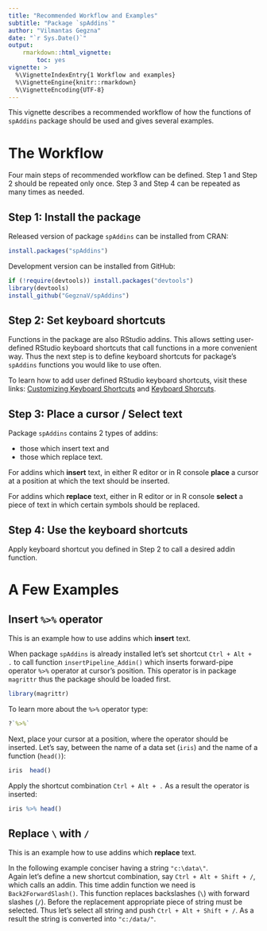 ```yaml
---
title: "Recommended Workflow and Examples"
subtitle: "Package `spAddins`"
author: "Vilmantas Gegzna"
date: "`r Sys.Date()`"
output:
    rmarkdown::html_vignette:
        toc: yes
vignette: >
  %\VignetteIndexEntry{1 Workflow and examples}
  %\VignetteEngine{knitr::rmarkdown}
  %\VignetteEncoding{UTF-8}
---
```


This vignette describes a recommended workflow of how the functions of `spAddins` 
package should be used and gives several examples.


The Workflow
=============
Four main steps of recommended workflow can be defined. Step 1 and Step 2 should 
be repeated only once. Step 3 and Step 4 can be repeated as many times as needed.


Step 1: Install the package
---------------------------

Released version of package `spAddins` can be installed from CRAN:
```r
install.packages("spAddins")
```

Development version can be installed from GitHub:
```r
if (!require(devtools)) install.packages("devtools")
library(devtools)
install_github("GegznaV/spAddins")
```


Step 2: Set keyboard shortcuts
-------------------------------

Functions in the package are also RStudio addins. This allows setting 
user-defined RStudio keyboard shortcuts that call functions in a more 
convenient way.
Thus the next step is to define keyboard shortcuts for package's `spAddins` 
functions you would like to use often.

To learn how to add user defined RStudio keyboard shortcuts, visit these links:
[Customizing Keyboard Shortcuts](https://support.rstudio.com/hc/en-us/articles/206382178-Customizing-Keyboard-Shortcuts) and [Keyboard Shorcuts](https://rstudio.github.io/rstudioaddins/#keyboard-shorcuts).


Step 3: Place a cursor / Select text
-------------------------------------
Package `spAddins` contains 2 types of addins:

- those which insert text and
- those which replace text.

For addins which **insert** text, in either R editor or in R console **place** a 
cursor at a position at which the text should be inserted.  

For addins which **replace** text, either in R editor or in R console **select** a 
piece of text in which certain symbols should be replaced.  

 
Step 4: Use the keyboard shortcuts
----------------------------------
Apply keyboard shortcut you defined in Step 2 to call a desired addin function.



A Few Examples
===============


Insert `%>%` operator
-----------------------
This is an example how to use addins which **insert** text.  

When package `spAddins` is already installed let's set shortcut `Ctrl + Alt + .`
to call function `insertPipeline_Addin()` which inserts forward-pipe operator
`%>%` operator at cursor's position. This operator is in package `magrittr`
thus the package should be loaded first. 
```r
library(magrittr)
```
To learn more about the `%>%` operator type:
```r
?`%>%`
```

Next, place your cursor at a position, where the operator should be inserted. 
Let's say, between the name of a data set (`iris`) and the name of a function 
(`head()`):
```r
iris  head()
```

Apply the shortcut combination `Ctrl + Alt + .` As a result the operator 
is inserted:

```r
iris %>% head()
```

Replace `\` with `/`
----------------------
This is an example how to use addins which **replace** text.  

In the following example conciser having a string `"c:\data\"`.  
Again let's define a new shortcut combination, say  `Ctrl + Alt + Shift + /`,
which calls an addin. This time addin function we need is `Back2ForwardSlash()`.
This function replaces backslashes (`\`) with forward slashes (`/`). Before the 
replacement appropriate piece of string must be selected. Thus let's select 
all string and push `Ctrl + Alt + Shift + /`. As a result the string is 
converted into `"c:/data/"`.
